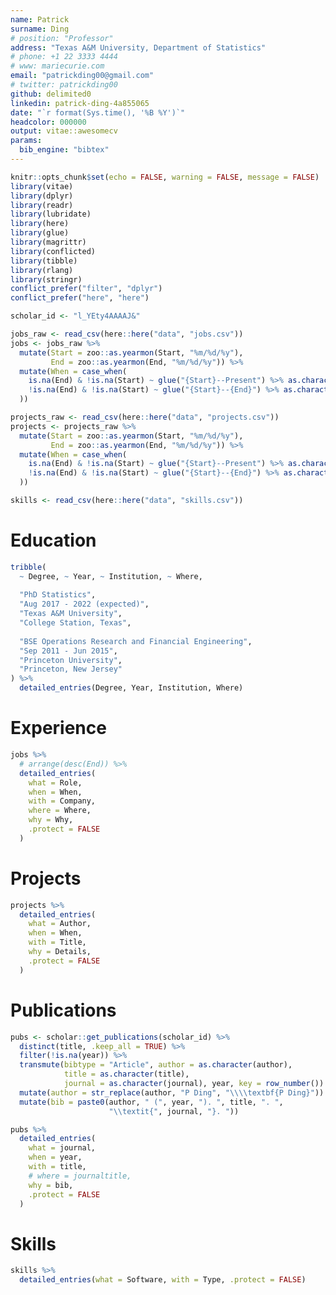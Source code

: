 ```yaml
---
name: Patrick
surname: Ding
# position: "Professor"
address: "Texas A&M University, Department of Statistics"
# phone: +1 22 3333 4444
# www: mariecurie.com
email: "patrickding00@gmail.com"
# twitter: patrickding00
github: delimited0
linkedin: patrick-ding-4a855065
date: "`r format(Sys.time(), '%B %Y')`"
headcolor: 000000
output: vitae::awesomecv
params:
  bib_engine: "bibtex"
---
```


```r
knitr::opts_chunk$set(echo = FALSE, warning = FALSE, message = FALSE)
library(vitae)
library(dplyr)
library(readr)
library(lubridate)
library(here)
library(glue)
library(magrittr)
library(conflicted)
library(tibble)
library(rlang)
library(stringr)
conflict_prefer("filter", "dplyr")
conflict_prefer("here", "here")

scholar_id <- "l_YEty4AAAAJ&"
```

```r
jobs_raw <- read_csv(here::here("data", "jobs.csv"))
jobs <- jobs_raw %>%
  mutate(Start = zoo::as.yearmon(Start, "%m/%d/%y"),
         End = zoo::as.yearmon(End, "%m/%d/%y")) %>% 
  mutate(When = case_when(
    is.na(End) & !is.na(Start) ~ glue("{Start}--Present") %>% as.character(),
    !is.na(End) & !is.na(Start) ~ glue("{Start}--{End}") %>% as.character()
  ))
```

```r
projects_raw <- read_csv(here::here("data", "projects.csv"))
projects <- projects_raw %>%
  mutate(Start = zoo::as.yearmon(Start, "%m/%d/%y"),
         End = zoo::as.yearmon(End, "%m/%d/%y")) %>%
  mutate(When = case_when(
    is.na(End) & !is.na(Start) ~ glue("{Start}--Present") %>% as.character(),
    !is.na(End) & !is.na(Start) ~ glue("{Start}--{End}") %>% as.character()
  ))
```

```r
skills <- read_csv(here::here("data", "skills.csv"))
```

# Education

```r
tribble(
  ~ Degree, ~ Year, ~ Institution, ~ Where,
  
  "PhD Statistics", 
  "Aug 2017 - 2022 (expected)", 
  "Texas A&M University", 
  "College Station, Texas", 
  
  "BSE Operations Research and Financial Engineering", 
  "Sep 2011 - Jun 2015", 
  "Princeton University", 
  "Princeton, New Jersey"
) %>% 
  detailed_entries(Degree, Year, Institution, Where)
```

# Experience

```r
jobs %>%
  # arrange(desc(End)) %>%
  detailed_entries(
    what = Role,
    when = When,
    with = Company,
    where = Where,
    why = Why,
    .protect = FALSE
  )
```

# Projects

```r
projects %>%
  detailed_entries(
    what = Author,
    when = When,
    with = Title,
    why = Details,
    .protect = FALSE
  )
```

# Publications

```r
pubs <- scholar::get_publications(scholar_id) %>%
  distinct(title, .keep_all = TRUE) %>%
  filter(!is.na(year)) %>%
  transmute(bibtype = "Article", author = as.character(author),
            title = as.character(title),
            journal = as.character(journal), year, key = row_number()) %>%
  mutate(author = str_replace(author, "P Ding", "\\\\textbf{P Ding}")) %>%
  mutate(bib = paste0(author, " (", year, "). ", title, ". ", 
                      "\\textit{", journal, "}. "))

pubs %>%
  detailed_entries(
    what = journal, 
    when = year, 
    with = title, 
    # where = journaltitle, 
    why = bib,
    .protect = FALSE
  )
```

# Skills

```r
skills %>%
  detailed_entries(what = Software, with = Type, .protect = FALSE)
```



